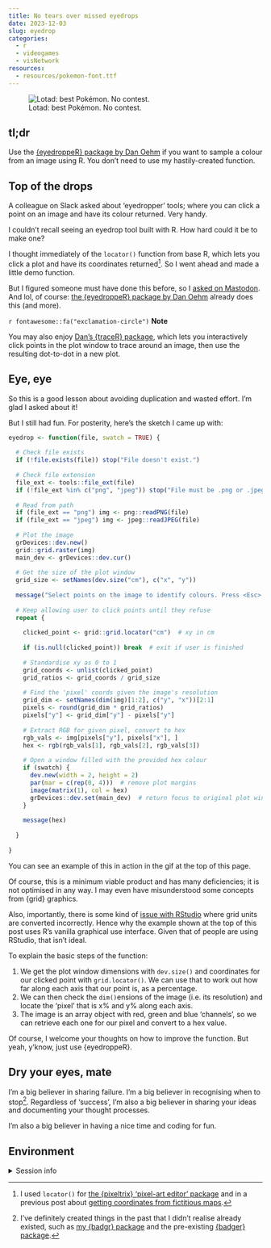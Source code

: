 ```yaml
---
title: No tears over missed eyedrops
date: 2023-12-03
slug: eyedrop
categories:
  - r
  - videogames
  - visNetwork
resources: 
  - resources/pokemon-font.ttf
---
```


![Lotad: best Pokémon. No contest.](resources/eyedrop-lotad.gif){fig-alt="Screencast. An 'eyedrop' function in the R programming language is executed, with an image path as its only argument. An image of the Pokemon Lotad is plotted. Three points are clicked: a green, yellow and blue area. After each, the hex colour for that point is printed to the R console and a new plotting window opens that's filled with that colour."}

## tl;dr

Use the [{eyedroppeR} package by Dan Oehm](https://gradientdescending.com/select-colours-from-an-image-in-r-with-eyedropper/) if you want to sample a colour from an image using R. You don't need to use my hastily-created function.

## Top of the drops

A colleague on Slack asked about 'eyedropper' tools; where you can click a point on an image and have its colour returned. Very handy.

I couldn't recall seeing an eyedrop tool built with R. How hard could it be to make one?

I thought immediately of the `locator()` function from base R, which lets you click a plot and have its coordinates returned[^locator]. So I went ahead and made a little demo function.

But I figured someone must have done this before, so I [asked on Mastodon](https://fosstodon.org/@mattdray/111513532691302980). And lol, of course: [the {eyedroppeR} package by Dan Oehm](https://gradientdescending.com/select-colours-from-an-image-in-r-with-eyedropper/) already does this (and more).

<div class="tip"> 
`r fontawesome::fa("exclamation-circle")` <b>Note</b>

You may also enjoy [Dan's {traceR} package](https://github.com/doehm/traceR), which lets you interactively click points in the plot window to trace around an image, then use the resulting dot-to-dot in a new plot.

</div>

## Eye, eye

So this is a good lesson about avoiding duplication and wasted effort. I'm glad I asked about it!

But I still had fun. For posterity, here's the sketch I came up with:

```r
eyedrop <- function(file, swatch = TRUE) {
  
  # Check file exists
  if (!file.exists(file)) stop("File doesn't exist.")
  
  # Check file extension
  file_ext <- tools::file_ext(file)
  if (!file_ext %in% c("png", "jpeg")) stop("File must be .png or .jpeg.")
  
  # Read from path
  if (file_ext == "png") img <- png::readPNG(file)
  if (file_ext == "jpeg") img <- jpeg::readJPEG(file)
  
  # Plot the image
  grDevices::dev.new()
  grid::grid.raster(img)
  main_dev <- grDevices::dev.cur()
  
  # Get the size of the plot window
  grid_size <- setNames(dev.size("cm"), c("x", "y"))
  
  message("Select points on the image to identify colours. Press <Esc> to quit.")
  
  # Keep allowing user to click points until they refuse
  repeat {
    
    clicked_point <- grid::grid.locator("cm")  # xy in cm
    
    if (is.null(clicked_point)) break  # exit if user is finished
    
    # Standardise xy as 0 to 1
    grid_coords <- unlist(clicked_point)
    grid_ratios <- grid_coords / grid_size
    
    # Find the 'pixel' coords given the image's resolution
    grid_dim <- setNames(dim(img)[1:2], c("y", "x"))[2:1]
    pixels <- round(grid_dim * grid_ratios)
    pixels["y"] <- grid_dim["y"] - pixels["y"]
    
    # Extract RGB for given pixel, convert to hex
    rgb_vals <- img[pixels["y"], pixels["x"], ]
    hex <- rgb(rgb_vals[1], rgb_vals[2], rgb_vals[3])
    
    # Open a window filled with the provided hex colour
    if (swatch) {
      dev.new(width = 2, height = 2)
      par(mar = c(rep(0, 4)))  # remove plot margins
      image(matrix(1), col = hex)
      grDevices::dev.set(main_dev)  # return focus to original plot window
    }
    
    message(hex)
    
  }
  
}
```

You can see an example of this in action in the gif at the top of this page.

Of course, this is a minimum viable product and has many deficiencies; it is not optimised in any way. I may even have misunderstood some concepts from {grid} graphics. 

Also, importantly, there is some kind of [issue with RStudio](https://github.com/rstudio/rstudio/issues/8559) where grid units are converted incorrectly. Hence why the example shown at the top of this post uses R's vanilla graphical use interface. Given that <large percentage> of people are using RStudio, that isn't ideal.

To explain the basic steps of the function:

1. We get the plot window dimensions with `dev.size()` and coordinates for our clicked point with `grid.locator()`. We can use that to work out how far along each axis that our point is, as a percentage.
2. We can then check the `dim()`ensions of the image (i.e. its resolution) and locate the 'pixel' that is x% and y% along each axis.
3. The image is an array object with red, green and blue 'channels', so we can retrieve each one for our pixel and convert to a hex value.

Of course, I welcome your thoughts on how to improve the function. But yeah, y'know, just use {eyedroppeR}.

## Dry your eyes, mate

I'm a big believer in sharing failure. I'm a big believer in recognising when to stop[^dupe]. Regardless of 'success', I'm also a big believer in sharing your ideas and documenting your thought processes.

I'm also a big believer in having a nice time and coding for fun.

## Environment {.appendix}

<details><summary>Session info</summary>
```r
cat("Last rendered:", format(Sys.time(), usetz = TRUE)); sessionInfo()
```
</details>

[^locator]: I used `locator()` for [the {pixeltrix} 'pixel-art editor' package](https://github.com/matt-dray/pixeltrix) and in a previous post about [getting coordinates from fictitious maps](https://www.rostrum.blog/posts/2021-11-04-kanto-locator/).
[^dupe]: I've definitely created things in the past that I didn't realise already existed, such as [my {badgr} package](https://github.com/matt-dray/badgr/) and the pre-existing [{badger} package](https://github.com/GuangchuangYu/badger).